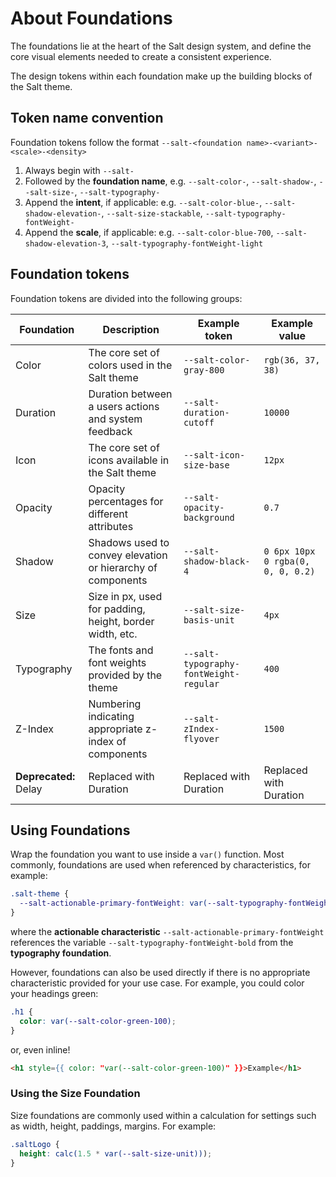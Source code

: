 
<Meta title="Theme/Foundations/About Foundations" />

# About Foundations

The foundations lie at the heart of the Salt design system, and define the core visual elements needed to create a consistent experience.

The design tokens within each foundation make up the building blocks of the Salt theme.

## Token name convention

Foundation tokens follow the format `--salt-<foundation name>-<variant>-<scale>-<density>`

1. Always begin with `--salt-`
2. Followed by the **foundation name**, e.g. `--salt-color-`, `--salt-shadow-`, `--salt-size-`, `--salt-typography-`
3. Append the **intent**, if applicable: e.g. `--salt-color-blue-`, `--salt-shadow-elevation-`, `--salt-size-stackable`, `--salt-typography-fontWeight-`
4. Append the **scale**, if applicable: e.g. `--salt-color-blue-700`, `--salt-shadow-elevation-3`, `--salt-typography-fontWeight-light`

## Foundation tokens

Foundation tokens are divided into the following groups:

| Foundation            | Description                                                 | Example token                          | Example value                     |
| --------------------- | ----------------------------------------------------------- | -------------------------------------- | --------------------------------- |
| Color                 | The core set of colors used in the Salt theme               | `--salt-color-gray-800`                | `rgb(36, 37, 38)`                 |
| Duration              | Duration between a users actions and system feedback        | `--salt-duration-cutoff`               | `10000`                           |
| Icon                  | The core set of icons available in the Salt theme           | `--salt-icon-size-base`                | `12px`                            |
| Opacity               | Opacity percentages for different attributes                | `--salt-opacity-background`            | `0.7`                             |
| Shadow                | Shadows used to convey elevation or hierarchy of components | `--salt-shadow-black-4`                | `0 6px 10px 0 rgba(0, 0, 0, 0.2)` |
| Size                  | Size in px, used for padding, height, border width, etc.    | `--salt-size-basis-unit`               | `4px`                             |
| Typography            | The fonts and font weights provided by the theme            | `--salt-typography-fontWeight-regular` | `400`                             |
| Z-Index               | Numbering indicating appropriate z-index of components      | `--salt-zIndex-flyover`                | `1500`                            |
| **Deprecated:** Delay | Replaced with Duration                                      | Replaced with Duration                 | Replaced with Duration            |

## Using Foundations

Wrap the foundation you want to use inside a `var()` function. Most commonly, foundations are used when referenced by characteristics, for example:

```css
.salt-theme {
  --salt-actionable-primary-fontWeight: var(--salt-typography-fontWeight-bold);
}
```

where the **actionable characteristic** `--salt-actionable-primary-fontWeight` references the variable `--salt-typography-fontWeight-bold` from the **typography foundation**.

However, foundations can also be used directly if there is no appropriate characteristic provided for your use case. For example, you could color your headings green:

```css
.h1 {
  color: var(--salt-color-green-100);
}
```

or, even inline!

```html
<h1 style={{ color: "var(--salt-color-green-100)" }}>Example</h1>
```

### Using the Size Foundation

Size foundations are commonly used within a calculation for settings such as width, height, paddings, margins. For example:

```css
.saltLogo {
  height: calc(1.5 * var(--salt-size-unit)));
}
```
